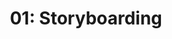 ---
title: '01: Storyboarding'
summary: |
    Draw out Ficus' motivation for business and frame it as a relatable short story.
start: 2025-02-03
duration: '14 days'
owner:
    image: '@images/avatars/kb.jpg'
    title: 'kb'
status: progress
details:
    -
        title: 'Activities'
        body: |
            - Research Ficus niche (as understood)
            - Host two stakeholder sessions to draw out more information
            - Write and present a draft of Ficus
    -
        title: 'Deliverables'
        body: |
            - Succinct definition of Ficus's purpose
            - Differentiated headline for marketing materials
            - Minimum 200-word "Purpose of Ficus" essay
    -
        title: Readings
        body: |
            - [Asset Management Definition](https://money.usnews.com/investing/term/asset-management)
            - [About BlackRock](https://www.blackrock.com/corporate/about-us)
---